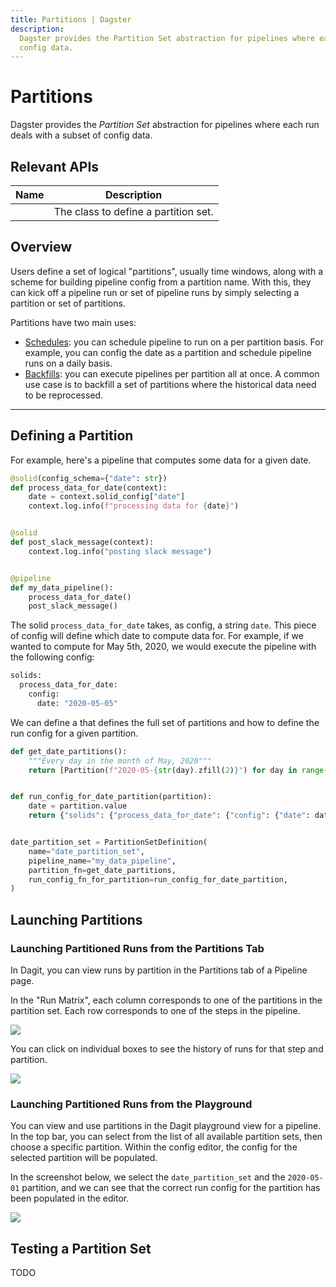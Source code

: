 ```yaml
---
title: Partitions | Dagster
description:
  Dagster provides the Partition Set abstraction for pipelines where each run deals with a subset of
  config data.
---
```


# Partitions

Dagster provides the _Partition Set_ abstraction for pipelines where each run deals with a subset of
config data.

## Relevant APIs

| Name                                         | Description                          |
| -------------------------------------------- | ------------------------------------ |
| <PyObject object="PartitionSetDefinition" /> | The class to define a partition set. |

## Overview

Users define a set of logical "partitions", usually time windows, along with a scheme for building
pipeline config from a partition name. With this, they can kick off a pipeline run or set of
pipeline runs by simply selecting a partition or set of partitions.

Partitions have two main uses:

- [Schedules](/concepts/partitions-schedules-sensors/schedules): you can schedule pipeline to run on a
  per partition basis. For example, you can config the date as a partition and schedule pipeline runs
  on a daily basis.
- [Backfills](/concepts/partitions-schedules-sensors/backfill): you can execute pipelines per partition
  all at once. A common use case is to backfill a set of partitions where the historical data need
  to be reprocessed.

---

## Defining a Partition

For example, here's a pipeline that computes some data for a given date.

```python file=/concepts/partitions_schedules_sensors/pipeline.py startafter=start_pipeline_marker_1 endbefore=end_pipeline_marker_1
@solid(config_schema={"date": str})
def process_data_for_date(context):
    date = context.solid_config["date"]
    context.log.info(f"processing data for {date}")


@solid
def post_slack_message(context):
    context.log.info("posting slack message")


@pipeline
def my_data_pipeline():
    process_data_for_date()
    post_slack_message()
```

The solid `process_data_for_date` takes, as config, a string `date`. This piece of config will
define which date to compute data for. For example, if we wanted to compute for May 5th, 2020,
we would execute the pipeline with the following config:

```python file=/concepts/partitions_schedules_sensors/config.yaml
solids:
  process_data_for_date:
    config:
      date: "2020-05-05"
```

We can define a <PyObject module="dagster" object="PartitionSetDefinition"/> that defines the full set of
partitions and how to define the run config for a given partition.

```python file=/concepts/partitions_schedules_sensors/partition_definition.py startafter=start_def endbefore=end_def
def get_date_partitions():
    """Every day in the month of May, 2020"""
    return [Partition(f"2020-05-{str(day).zfill(2)}") for day in range(1, 32)]


def run_config_for_date_partition(partition):
    date = partition.value
    return {"solids": {"process_data_for_date": {"config": {"date": date}}}}


date_partition_set = PartitionSetDefinition(
    name="date_partition_set",
    pipeline_name="my_data_pipeline",
    partition_fn=get_date_partitions,
    run_config_fn_for_partition=run_config_for_date_partition,
)
```

## Launching Partitions

### Launching Partitioned Runs from the Partitions Tab

In Dagit, you can view runs by partition in the Partitions tab of a Pipeline page.

In the "Run Matrix", each column corresponds to one of the partitions in the partition set. Each row corresponds to one
of the steps in the pipeline.

<!-- This was generated with:
    * `dagit -f repo.py` inside docs_snippet/concepts/partitions_schedules_sensors/ directory
    * Navigating to the partitions page for `my_data_pipeline`
-->

<img src="/images/concepts/partitions-schedules-sensors/partitions-page.png" />

<!-- ![Partitions Tab](/images/concepts/partitions-schedules-sensors/partitions-page.png) -->

You can click on individual boxes to see the history of runs for that step and partition.

<!-- ![Partition Step Modal](/images/concepts/partitions-schedules-sensors/partition-step-modal.png) -->

<img src="/images/concepts/partitions-schedules-sensors/partitions-step-modal.png" />

### Launching Partitioned Runs from the Playground

You can view and use partitions in the Dagit playground view for a pipeline. In the top bar, you can
select from the list of all available partition sets, then choose a specific partition.
Within the config editor, the config for the selected partition will be populated.

In the screenshot below, we select the `date_partition_set` and the `2020-05-01` partition, and we can see that
the correct run config for the partition has been populated in the editor.

<!-- ![Partitions in Dagit Playground](/images/concepts/partitions-schedules-sensors/partitions-playground.png) -->

<img src="/images/concepts/partitions-schedules-sensors/partitions-playground.png" />

## Testing a Partition Set

<div className="w-full h-48 bg-gray-200 flex items-center justify-center">
  TODO
</div>

<!-- ## Examples

### First example

Some supporting text for the example

```python

    ...

```

### Second example

Some supporting text for the example

```python

    ...

```

### Third example

Some supporting text for the example

```python

    ...

```

### Fourth example

Some supporting text for the example

```python

    ...

```

## Patterns

### <Check/> First Pattern

Some supporting text for the example

```python

    ...

```

### <Check/> Second Pattern

Some supporting text for the example

```python

    ...

```

### <Cross/> Anti-pattern

Some supporting text for the example

```python

    ...

``` -->
